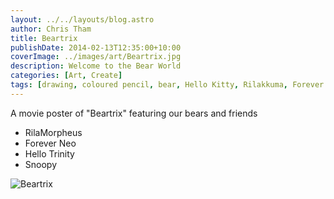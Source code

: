 ```yaml
---
layout: ../../layouts/blog.astro
author: Chris Tham
title: Beartrix
publishDate: 2014-02-13T12:35:00+10:00
coverImage: ../images/art/Beartrix.jpg
description: Welcome to the Bear World
categories: [Art, Create]
tags: [drawing, coloured pencil, bear, Hello Kitty, Rilakkuma, Forever Friends, Snoopy]
---
```


A movie poster of "Beartrix" featuring our bears and friends

* RilaMorpheus
* Forever Neo
* Hello Trinity
* Snoopy

<Img src="../images/art/Beartrix.jpg" alt="Beartrix" />
